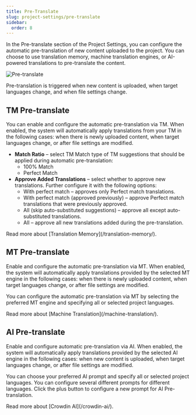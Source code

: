 ```yaml
---
title: Pre-Translate
slug: project-settings/pre-translate
sidebar:
  order: 8
---
```



In the Pre-translate section of the Project Settings, you can configure the automatic pre-translation of new content uploaded to the project. You can choose to use translation memory, machine translation engines, or AI-powered translations to pre-translate the content.

<Image src={preTranslate} alt="Pre-translate" />

Pre-translation is triggered when new content is uploaded, when target languages change, and when file settings change.

## TM Pre-translate

You can enable and configure the automatic pre-translation via TM. When enabled, the system will automatically apply translations from your TM in the following cases: when there is newly uploaded content, when target languages change, or after file settings are modified.

* **Match Ratio** &ndash; select TM Match type of TM suggestions that should be applied during automatic pre-translation:
  * 100% Match
  * Perfect Match
* **Approve Added Translations** &ndash; select whether to approve new translations. Further configure it with the following options:
  * With perfect match &ndash; approves only Perfect match translations.
  * With perfect match (approved previously) &ndash; approve Perfect match translations that were previously approved.
  * All (skip auto-substituted suggestions) &ndash; approve all except auto-substituted translations.
  * All &ndash; approve all new translations added during the pre-translation.

<ReadMore>
  Read more about [Translation Memory](/translation-memory/).
</ReadMore>

## MT Pre-translate

Enable and configure the automatic pre-translation via MT. When enabled, the system will automatically apply translations provided by the selected MT engine in the following cases: when there is newly uploaded content, when target languages change, or after file settings are modified.

You can configure the automatic pre-translation via MT by selecting the preferred MT engine and specifying all or selected project languages.

<ReadMore>
  Read more about [Machine Translation](/machine-translation/).
</ReadMore>

## AI Pre-translate

Enable and configure automatic pre-translation via AI. When enabled, the system will automatically apply translations provided by the selected AI engine in the following cases: when new content is uploaded, when target languages change, or after file settings are modified.

You can choose your preferred AI prompt and specify all or selected project languages. You can configure several different prompts for different languages. Click the plus <Icon name="mdi:plus" class="inline-icon"/> button to configure a new prompt for AI Pre-translation.

<ReadMore>
  Read more about [Crowdin AI](/crowdin-ai/).
</ReadMore>
